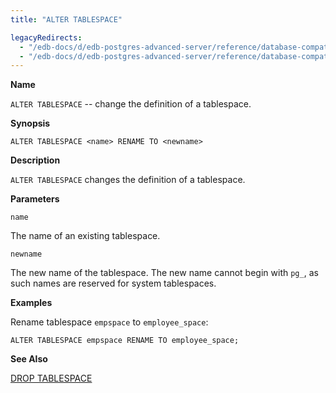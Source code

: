 ```yaml
---
title: "ALTER TABLESPACE"

legacyRedirects:
  - "/edb-docs/d/edb-postgres-advanced-server/reference/database-compatibility-for-oracle-developers-sql-guide/13/alter_tablespace.html"
  - "/edb-docs/d/edb-postgres-advanced-server/reference/database-compatibility-for-oracle-developers-sql-guide/latest/alter_tablespace.html"
---
```


<div id="alter_tablespace" class="registered_link"></div>

**Name**

`ALTER TABLESPACE` -- change the definition of a tablespace.

**Synopsis**

```text
ALTER TABLESPACE <name> RENAME TO <newname>
```

**Description**

`ALTER TABLESPACE` changes the definition of a tablespace.

**Parameters**

`name`

 The name of an existing tablespace.

`newname`

 The new name of the tablespace. The new name cannot begin with `pg_`, as such names are reserved for system tablespaces.

**Examples**

Rename tablespace `empspace` to `employee_space`:

```text
ALTER TABLESPACE empspace RENAME TO employee_space;
```

**See Also**

[DROP TABLESPACE](58_drop_tablespace/#drop_tablespace)
